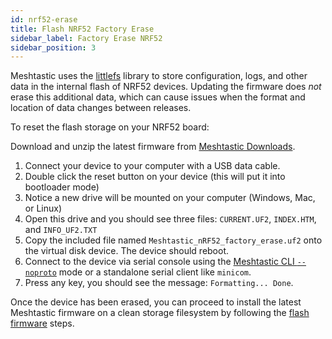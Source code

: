 ```yaml
---
id: nrf52-erase
title: Flash NRF52 Factory Erase
sidebar_label: Factory Erase NRF52
sidebar_position: 3
---
```


Meshtastic uses the [littlefs](https://github.com/littlefs-project/littlefs) library to store configuration, logs, and other data in the internal flash of NRF52 devices. Updating the firmware does _not_ erase this additional data, which can cause issues when the format and location of data changes between releases.

To reset the flash storage on your NRF52 board:

Download and unzip the latest firmware from [Meshtastic Downloads](https://meshtastic.org/downloads).

1. Connect your device to your computer with a USB data cable.
2. Double click the reset button on your device (this will put it into bootloader mode) 
3. Notice a new drive will be mounted on your computer (Windows, Mac, or Linux)
4. Open this drive and you should see three files: `CURRENT.UF2`, `INDEX.HTM`, and `INFO_UF2.TXT`
5. Copy the included file named `Meshtastic_nRF52_factory_erase.uf2` onto the virtual disk device. The device should reboot.
6. Connect to the device via serial console using the [Meshtastic CLI `--noproto`](/docs/software/python/cli/#--noproto) mode or a standalone serial client like `minicom`. 
7. Press any key, you should see the message: `Formatting... Done`.

Once the device has been erased, you can proceed to install the latest Meshtastic firmware on a clean storage filesystem by following the [flash firmware](/docs/getting-started/flashing-firmware/nrf52/drag-n-drop#flash-firmware) steps.